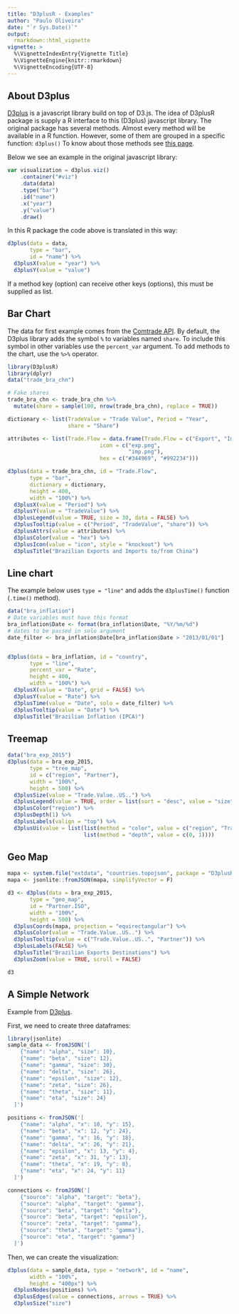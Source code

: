```yaml
---
title: "D3plusR - Examples"
author: "Paulo Oliveira"
date: "`r Sys.Date()`"
output: 
  rmarkdown::html_vignette
vignette: >
  %\VignetteIndexEntry{Vignette Title}
  %\VignetteEngine{knitr::rmarkdown}
  %\VignetteEncoding{UTF-8}
---
```


## About D3plus

[D3plus](https://d3plus.org/) is a javascript library build on top of D3.js. The idea of D3plusR package is supply a R interface to this (D3plus) javascript library. The original package has several methods. Almost every method will be available in a R function. However, some of them are grouped in a specific function: `d3plus()` To know about those methods see [this page](https://github.com/alexandersimoes/d3plus/wiki/Visualizations).

Below we see an example in the original javascript library:

```js
var visualization = d3plus.viz()
    .container("#viz")
    .data(data)
    .type("bar")
    .id("name")
    .x("year")
    .y("value")
    .draw()
```

In this R package the code above is translated in this way:

```r
d3plus(data = data,
       type = "bar",
       id = "name") %>% 
  d3plusX(value = "year") %>% 
  d3plusY(value = "value")
```

If a method key (option) can receive other keys (options), this must be supplied as list.

## Bar Chart

The data for first example comes from the [Comtrade API](https://comtrade.un.org/data/doc/api). By default, the D3plus library adds the symbol `%` to variables named `share`. To include this symbol in other variables use the `percent_var` argument. To add methods to the chart, use the ` %>% ` operator.

```r
library(D3plusR)
library(dplyr)
data("trade_bra_chn")

# Fake shares
trade_bra_chn <- trade_bra_chn %>% 
  mutate(share = sample(100, nrow(trade_bra_chn), replace = TRUE))

dictionary <- list(TradeValue = "Trade Value", Period = "Year",
                   share = "Share")

attributes <- list(Trade.Flow = data.frame(Trade.Flow = c("Export", "Import"),
                             icon = c("exp.png",
                                      "imp.png"),
                             hex = c("#344969", "#992234")))

d3plus(data = trade_bra_chn, id = "Trade.Flow",
       type = "bar",
       dictionary = dictionary,
       height = 400,
       width = "100%") %>% 
  d3plusX(value = "Period") %>% 
  d3plusY(value = "TradeValue") %>% 
  d3plusLegend(value = TRUE, size = 30, data = FALSE) %>% 
  d3plusTooltip(value = c("Period", "TradeValue", "share")) %>% 
  d3plusAttrs(value = attributes) %>% 
  d3plusColor(value = "hex") %>% 
  d3plusIcon(value = "icon", style = "knockout") %>% 
  d3plusTitle("Brazilian Exports and Imports to/from China")
```

## Line chart 

The example below uses `type = "line"` and adds the `d3plusTime()` function (`.time()` method).


```r
data("bra_inflation")
# Date variables must have this format
bra_inflation$Date <- format(bra_inflation$Date, "%Y/%m/%d")
# dates to be passed in solo argument
date_filter <- bra_inflation$Date[bra_inflation$Date > "2013/01/01"]


d3plus(data = bra_inflation, id = "country",
       type = "line",
       percent_var = "Rate",
       height = 400,
       width = "100%") %>% 
  d3plusX(value = "Date", grid = FALSE) %>% 
  d3plusY(value = "Rate") %>% 
  d3plusTime(value = "Date", solo = date_filter) %>% 
  d3plusTooltip(value = "Date") %>% 
  d3plusTitle("Brazilian Inflation (IPCA)")

```

## Treemap

```r
data("bra_exp_2015")
d3plus(data = bra_exp_2015,
       type = "tree_map",
       id = c("region", "Partner"),
       width = "100%",
       height = 500) %>% 
  d3plusSize(value = "Trade.Value..US..") %>% 
  d3plusLegend(value = TRUE, order = list(sort = "desc", value = "size")) %>% 
  d3plusColor("region") %>% 
  d3plusDepth(1) %>% 
  d3plusLabels(valign = "top") %>% 
  d3plusUi(value = list(list(method = "color", value = c("region", "Trade.Value..US..")),
                        list(method = "depth", value = c(0, 1))))
```

## Geo Map

```r
mapa <- system.file("extdata", "countries.topojson", package = "D3plusR")
mapa <- jsonlite::fromJSON(mapa, simplifyVector = F)

d3 <- d3plus(data = bra_exp_2015,
       type = "geo_map",
       id = "Partner.ISO",
       width = "100%",
       height = 500) %>% 
  d3plusCoords(mapa, projection = "equirectangular") %>% 
  d3plusColor(value = "Trade.Value..US..") %>% 
  d3plusTooltip(value = c("Trade.Value..US..", "Partner")) %>% 
  d3plusLabels(FALSE) %>% 
  d3plusTitle("Brazilian Exports Destinations") %>% 
  d3plusZoom(value = TRUE, scroll = FALSE) 

d3

```

## A Simple Network

Example from [D3plus](http://d3plus.org/examples/advanced/9956853/).

First, we need to create three dataframes:

```r
library(jsonlite)
sample_data <- fromJSON('[
    {"name": "alpha", "size": 10},
    {"name": "beta", "size": 12},
    {"name": "gamma", "size": 30},
    {"name": "delta", "size": 26},
    {"name": "epsilon", "size": 12},
    {"name": "zeta", "size": 26},
    {"name": "theta", "size": 11},
    {"name": "eta", "size": 24}
  ]')

positions <- fromJSON('[
    {"name": "alpha", "x": 10, "y": 15},
    {"name": "beta", "x": 12, "y": 24},
    {"name": "gamma", "x": 16, "y": 18},
    {"name": "delta", "x": 26, "y": 21},
    {"name": "epsilon", "x": 13, "y": 4},
    {"name": "zeta", "x": 31, "y": 13},
    {"name": "theta", "x": 19, "y": 8},
    {"name": "eta", "x": 24, "y": 11}
  ]')

connections <- fromJSON('[
    {"source": "alpha", "target": "beta"},
    {"source": "alpha", "target": "gamma"},
    {"source": "beta", "target": "delta"},
    {"source": "beta", "target": "epsilon"},
    {"source": "zeta", "target": "gamma"},
    {"source": "theta", "target": "gamma"},
    {"source": "eta", "target": "gamma"}
  ]')
```

Then, we can create the visualization:

```r
d3plus(data = sample_data, type = "network", id = "name",
       width = "100%",
       height = "400px") %>% 
  d3plusNodes(positions) %>% 
  d3plusEdges(value = connections, arrows = TRUE) %>% 
  d3plusSize("size")
```


